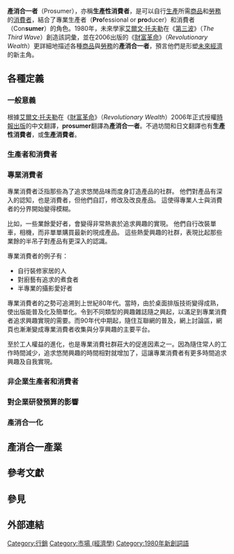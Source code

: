 {{incomplete|time=2016-01-01T16:12:43+00:00}}
'''產消合一者'''（Prosumer），亦稱'''生產性消費者'''，是可以自行[[生產|生產]]所需[[商品|商品]]和[[勞務|勞務]]的[[消費者|消費者]]，結合了專業生產者（'''Pro'''fessional or '''pro'''ducer）和消費者（Con'''sumer'''）的角色。1980年，未來學家[[艾爾文·托夫勒|艾爾文·托夫勒]]在《[[第三波|第三波]]》（''The Third Wave''）創造該詞彙，並在2006出版的《[[財富革命|財富革命]]》（''Revolutionary Wealth''）更詳細地描述各種[[商品|商品]]與[[勞務|勞務]]的'''產消合一者'''，預言他們是形塑[[未來|未來]][[經濟|經濟]]的新主角。

== 各種定義 ==
=== 一般意義===
根據[[艾爾文·托夫勒|艾爾文·托夫勒]]在《[[財富革命|財富革命]]》（''Revolutionary Wealth''）2006年正式授權[[時報出版|時報出版]]的中文翻譯，'''prosumer'''翻譯為'''產消合一者'''。不過坊間和日文翻譯也有'''生產性消費者'''，或'''生產消費者'''。

=== 生產者和消費者===
=== 專業消費者===
專業消費者泛指那些為了追求悠閒品味而度身訂造產品的社群。
他們對產品有深入的認知，也是消費者，但他們自訂，修改及改良產品。
這使得專業人士與消費者的分界開始變得模糊。

比如，一些業餘愛好者，會變得非常熱衷於追求興趣的實現。
他們自行改裝單車，相機，而非單單購買最新的現成產品。
這些熱愛興趣的社群，表現比起那些業餘的半吊子對產品有更深入的認識。

專業消費者的例子有：
*自行裝修家居的人
*對廚藝有追求的煮食者
*半專業的攝影愛好者

專業消費者的之勢可追溯到上世紀80年代。當時，由於桌面排版技術變得成熟，使出版能普及化及簡單化。令到不同類型的興趣雜誌隨之興起，以滿足到專業消費者追求興趣實現的需要。而90年代中期起，隨住互聯網的普及，網上討論區，網頁也漸漸變成專業消費者收集與分享興趣的主要平台。

至於工人權益的進化，也是專業消費社群莊大的促進因素之一。因為隨住常人的工作時間減少，追求悠閒興趣的時間相對就增加了，這讓專業消費者有更多時間追求興趣及自我實現。

=== 非企業生產者和消費者===
=== 對企業研發預算的影響===
=== 產消合一化===
== 產消合一產業 ==

== 參考文獻 ==
== 參見 ==
== 外部連結 ==

[[Category:行銷|Category:行銷]]
[[Category:市場_(經濟學)|Category:市場 (經濟學)]]
[[Category:1980年新創詞語|Category:1980年新創詞語]]
